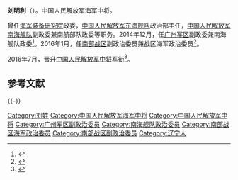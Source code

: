 {{模板:中国人民解放军将领
| name = 刘明利
| image name = 
| width = 300px
| job = 南部战区副政治委员兼战区海军政治委员
| job-1= 
| job2 = 
| period = 2016年1月-
| period-1 =
| birthname =
| other_names =
| foreign_names =
| english_names =
| Sex =男
| date of birth = 1956年
| place of birth = 
| date of death = 
| place of death = 
| nationality ={{PRC}}
| residence =
| languages =[[汉语|汉语]]
| height =
| weight =
| party = {{CPC}}
| rank = [[中国人民解放军|中国人民解放军]][[海军中将|海军中将]]
| spouse = 
| relatives = 
| educate = 
| past = 
| work =
| award =
| rankrecord= 
*2016年7月晋升[[海军中将|海军中将]]军衔
}}

'''刘明利'''（{{bd|1956年||catIdx=L刘}}）。中国人民解放军海军中将。

曾任[[海军装备研究院|海军装备研究院]]政委，[[中国人民解放军东海舰队|中国人民解放军东海舰队]]政治部主任，[[中国人民解放军南海舰队|中国人民解放军南海舰队]]副政委兼南航部队政委等职务。2014年12月，任[[广州军区|广州军区]]副政委兼南海舰队政委<ref>{{cite news|title=南海舰队军政主官同时调换：副司令员沈金龙副政委刘明利擢升|url=http://www.thepaper.cn/newsDetail_forward_1289192|accessdate=2016-07-28|newspaper=澎湃新闻|archive-date=2015-11-26|archive-url=https://web.archive.org/web/20151126100459/http://www.thepaper.cn/newsDetail_forward_1289192|dead-url=no}}</ref>。2016年1月，任[[南部战区|南部战区]]副政治委员兼战区海军政治委员<ref>{{cite news|title=南海舰队政委刘明利少将同时担任南部战区副政委|url=http://www.thepaper.cn/newsDetail_forward_1505576|accessdate=2016-07-28|newspaper=澎湃新闻|archive-date=2020-11-04|archive-url=https://web.archive.org/web/20201104111328/http://www.thepaper.cn/newsDetail_forward_1505576|dead-url=no}}</ref>。

2016年7月，晋升[[中国人民解放军中将|中国人民解放军中将]]军衔<ref>{{cite news|title=海军举行晋衔仪式，王海杨世光康非沈金龙刘明利晋升中将|url=http://www.thepaper.cn/newsDetail_forward_1506079|accessdate=2016-07-29|newspaper=澎湃新闻|archive-date=2016-08-03|archive-url=https://web.archive.org/web/20160803183749/http://www.thepaper.cn/newsDetail_forward_1506079|dead-url=no}}</ref>。

==参考文献==
{{reflist}}

{{-}}
{{start box}}
{{s-mil|pla}}
{{s-new}}
{{s-title|[[中国人民解放军南部战区|中国人民解放军南部战区]]海军政治委员|2016年1月-2019年12月}}
{{s-after|[[杨志亮|杨志亮]]}}
{{s-before|[[王登平|王登平]]}}
{{s-title|[[中国人民解放军|中国人民解放军]][[南海舰队|南海舰队]]政治委员|2014年12月-2016年1月}}
{{s-after|机构撤销}}
{{succession box|[[马发祥|马发祥]]|[[李道明_(解放军)|李道明]]|[[中国人民解放军海军研究院|中国人民解放军海军研究院]]政治委员|2008年—2011年}}
{{end box}}

[[Category:刘姓|Category:刘姓]]
[[Category:中国人民解放军海军中将|Category:中国人民解放军海军中将]]
[[Category:中国人民解放军中将|Category:中国人民解放军中将]]
[[Category:广州军区副政治委员|Category:广州军区副政治委员]]
[[Category:南海舰队政治委员|Category:南海舰队政治委员]]
[[Category:南部战区海军政治委员|Category:南部战区海军政治委员]]
[[Category:南部战区副政治委员|Category:南部战区副政治委员]]
[[Category:辽宁人|Category:辽宁人]]